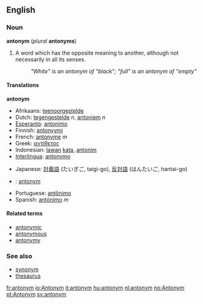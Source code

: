 ==English==

{{Wikipedia}}

===Noun===
'''antonym''' (''plural'' '''antonyms''')

#A word which has the opposite meaning to another, although not necessarily in all its senses.
#:''"White" is an antonym of "black"; "full" is an antonym of "empty"''

====Translations====
<!--DefA-->'''antonym'''
{{top}}
<!--languages from A to I go here-->
*Afrikaans: [[teenoorgestelde]]
*Dutch: [[tegengestelde]] ''n'', [[antoniem]] ''n''
*[[Esperanto]]: [[antonimo]]
*Finnish: [[antonyymi]]
*French: [[antonyme]] ''m''
*Greek: [[αντίθετος]]
*Indonesian: [[lawan]] [[kata]], [[antonim]]
*[[Interlingua]]: [[antonymo]]
{{mid}}
<!--languages from J to Z go here-->
*Japanese: [[対義語]] (たいぎご, taigi-go), [[反対語]] (はんたいご, hantai-go)
*{{no}}: [[:no:antonym|antonym]]
*Portuguese: [[antônimo]]
*Spanish: [[antónimo]] ''m''
{{bottom}}

====Related terms====
*[[antonymic]]
*[[antonymous]]
*[[antonymy]]

=== See also ===
*[[synonym]]
*[[thesaurus]]

[[fr:antonym]]
[[io:Antonym]]
[[it:antonym]]
[[hu:antonym]]
[[nl:antonym]]
[[no:Antonym]]
[[pt:Antonym]]
[[sv:antonym]]